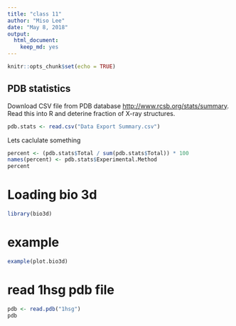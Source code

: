 ```yaml
---
title: "class 11"
author: "Miso Lee"
date: "May 8, 2018"
output: 
  html_document: 
    keep_md: yes
---
```


```r
knitr::opts_chunk$set(echo = TRUE)
```

## PDB statistics

Download CSV file from PDB database <http://www.rcsb.org/stats/summary>. Read this into R and deterine fraction of X-ray structures.

```r
pdb.stats <- read.csv("Data Export Summary.csv")
```

Lets caclulate something

```r
percent <- (pdb.stats$Total / sum(pdb.stats$Total)) * 100
names(percent) <- pdb.stats$Experimental.Method
percent
```

# Loading bio 3d
```r
library(bio3d)
```

# example
```r
example(plot.bio3d)
```

# read 1hsg pdb file
```r
pdb <- read.pdb("1hsg")
pdb
```

